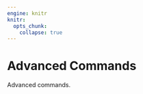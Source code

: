 ```yaml
---
engine: knitr
knitr:
  opts_chunk: 
    collapse: true
---
```


# Advanced Commands {.unnumbered}

Advanced commands.